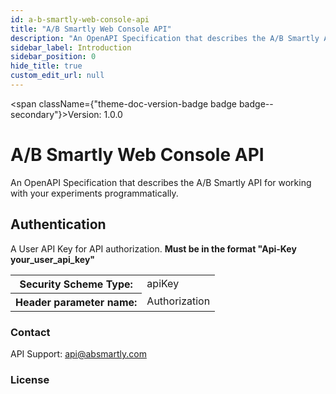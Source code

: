 ```yaml
---
id: a-b-smartly-web-console-api
title: "A/B Smartly Web Console API"
description: "An OpenAPI Specification that describes the A/B Smartly API for working with your experiments programmatically."
sidebar_label: Introduction
sidebar_position: 0
hide_title: true
custom_edit_url: null
---
```



<span className={"theme-doc-version-badge badge badge--secondary"}>Version: 1.0.0</span>

# A/B Smartly Web Console API



An OpenAPI Specification that describes the A/B Smartly API for working with your experiments programmatically.

<div style={{"marginBottom":"2rem"}}><h2 id={"authentication"} style={{"marginBottom":"1rem"}}>Authentication</h2><SchemaTabs className={"openapi-tabs__security-schemes"}><TabItem label={"API Key: UserApiKey"} value={"UserApiKey"}>

A User API Key for API authorization. **Must be in the format "Api-Key your_user_api_key"**

<div><table><tbody><tr><th>Security Scheme Type:</th><td>apiKey</td></tr><tr><th>Header parameter name:</th><td>Authorization</td></tr></tbody></table></div></TabItem></SchemaTabs></div><div style={{"display":"flex","flexDirection":"column","marginBottom":"var(--ifm-paragraph-margin-bottom)"}}><h3 style={{"marginBottom":"0.25rem"}}>Contact</h3><span>API Support: <a href={"mailto:api@absmartly.com"}>api@absmartly.com</a></span></div><div style={{"marginBottom":"var(--ifm-paragraph-margin-bottom)"}}><h3 style={{"marginBottom":"0.25rem"}}>License</h3></div>
      